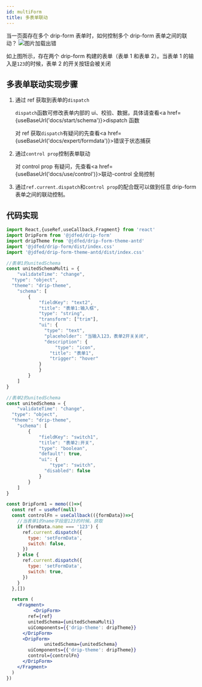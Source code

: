 ```yaml
---
id: multiForm
title: 多表单联动
---
```




当一页面存在多个 drip-form 表单时，如何控制多个 drip-form 表单之间的联动？
<img src='https://storage.360buyimg.com/imgtools/272b5853ae-85334460-4cf9-11ec-9620-6d9821f0161f.gif' alt="图片加载出错"/>

如上图所示，存在两个 drip-form 构建的表单（表单 1 和表单 2）。当表单 1 的输入是`123`的时候，表单 2 的开关按钮会被关闭

## 多表单联动实现步骤

1. 通过 ref 获取到表单的`dispatch`

   `dispatch`函数可修改表单内部的 ui、校验、数据，具体请查看<a href={useBaseUrl('docs/start/schema')}>dispatch 函数</a>

   对 ref 获取`dispatch`有疑问的先查看<a href={useBaseUrl('docs/expert/formdata')}>错误于状态捕获</a>

2. 通过`control prop`控制表单联动

   对 control prop 有疑问，先查看<a href={useBaseUrl('docs/use/control')}>联动-control 全局控制</a>

3. 通过`ref.current.dispatch`和`control prop`的配合既可以做到任意 drip-form 表单之间的联动控制。

## 代码实现

```jsx title="代码实现"
import React,{useRef,useCallback,Fragment} from 'react'
import DripForm from '@jdfed/drip-form'
import dripTheme from '@jdfed/drip-form-theme-antd'
import '@jdfed/drip-form/dist/index.css'
import '@jdfed/drip-form-theme-antd/dist/index.css'

//表单1的unitedSchema
const unitedSchemaMulti = {
	"validateTime": "change",
  "type": "object",
  "theme": "drip-theme",
	"schema": [
		{
			"fieldKey": "text2",
			"title": "表单1:输入框",
			"type": "string",
			"transform": ["trim"],
			"ui": {
			  "type": "text",
			  "placeholder": "当输入123，表单2开关关闭",
			  "description": {
				  "type": "icon",
			  	"title": "表单1",
			  	"trigger": "hover"
		  	}
			}
		}
	]
}

//表单2的unitedSchema
const unitedSchema = {
	"validateTime": "change",
  "type": "object",
  "theme": "drip-theme",
	"schema": [
		{
			"fieldKey": "switch1",
			"title": "表单2:开关",
			"type": "boolean",
			"default": true,
			"ui": {
				"type": "switch",
			  "disabled": false
			}
		}
	]
}

const DripForm1 = memo(()=>{
  const ref = useRef(null)
  const controlFn = useCallback(({formData})=>{
    //当表单1的name字段是123的时候。获取
    if (formData.name === '123') {
      ref.current.dispatch({
        type: 'setFormData',
        switch: false,
      })
    } else {
      ref.current.dispatch({
        type: 'setFormData',
        switch: true,
      })
    }
  },[])

  return (
    <Fragment>
		  <DripForm>
        ref={ref}
        unitedSchema={unitedSchemaMulti}
        uiComponents={{'drip-theme': dripTheme}}
      </DripForm>
      <DripForm>
			  unitedSchema={unitedSchema}
        uiComponents={{'drip-theme': dripTheme}}
        control={controlFn}
      </DripForm>
    </Fragment>
  )
})
```
